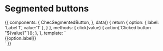 
<Meta title="Form fields/Segmented buttons" component={ChecSegmentedButton} />

# Segmented buttons

<Props of={ChecSegmentedButton} />

<Preview>
  <Story name="Single segmented button">
    {{
      components: {
        ChecSegmentedButton,
      },
      data() {
        return {
          option: {
            label: 'Label 1',
            value:'1'
          },
        }
      },
      methods: {
        click(value) {
          action(`Clicked button "${value}"`)();
        },
      },
      template: `
        <div class="flex justify-center font-lato uppercase mx-auto mx-auto p-16 bg-gray-100">
          <ChecSegmentedButton
            @click="click"
            :value="option.value"
            :active="option.value"
          >
            {{option.label}}
          </ChecSegmentedButton>
        </div>`
    }}
  </Story>
</Preview>

